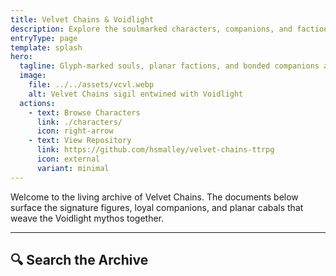 ```yaml
---
title: Velvet Chains & Voidlight
description: Explore the soulmarked characters, companions, and factions shaping the Velvet Chains setting.
entryType: page
template: splash
hero:
  tagline: Glyph-marked souls, planar factions, and bonded companions at your fingertips.
  image:
    file: ../../assets/vcvl.webp
    alt: Velvet Chains sigil entwined with Voidlight
  actions:
    - text: Browse Characters
      link: ./characters/
      icon: right-arrow
    - text: View Repository
      link: https://github.com/hsmalley/velvet-chains-ttrpg
      icon: external
      variant: minimal
---
```



Welcome to the living archive of Velvet Chains. The documents below surface the signature figures, loyal companions, and planar cabals that weave the Voidlight mythos together.

<FeaturedOverview />

---

## 🔍 Search the Archive

<SearchDashboard />

<!-- FOLLOW THE SACRED SAFE WORD: fiction -->